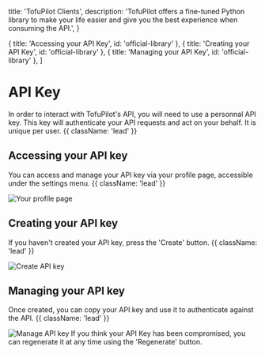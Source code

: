   title: 'TofuPilot Clients',
  description:
    'TofuPilot offers a fine-tuned Python library to make your life easier and give you the best experience when consuming the API.',
}

  { title: 'Accessing your API Key', id: 'official-library' },
  { title: 'Creating your API Key', id: 'official-library' },
  { title: 'Managing your API Key', id: 'official-library' },
]

# API Key

In order to interact with TofuPilot's API, you will need to use a personnal API key. This key will authenticate your API requests and act on your behalf. It is unique per user. {{ className: 'lead' }}

## Accessing your API key

You can access and manage your API key via your profile page, accessible under the settings menu. {{ className: 'lead' }}

<Image src="/settings-page.png" alt="Your profile page" />

## Creating your API key

If you haven't created your API key, press the 'Create' button. {{ className: 'lead' }}

<Image src="/api-key-create.png" alt="Create API key" />

## Managing your API key

Once created, you can copy your API key and use it to authenticate against the API. {{ className: 'lead' }}

<Image src="/api-key-manage.png" alt="Manage API key" />

<Note>
  If you think your API Key has been compromised, you can regenerate it at any
  time using the 'Regenerate' button.
</Note>
